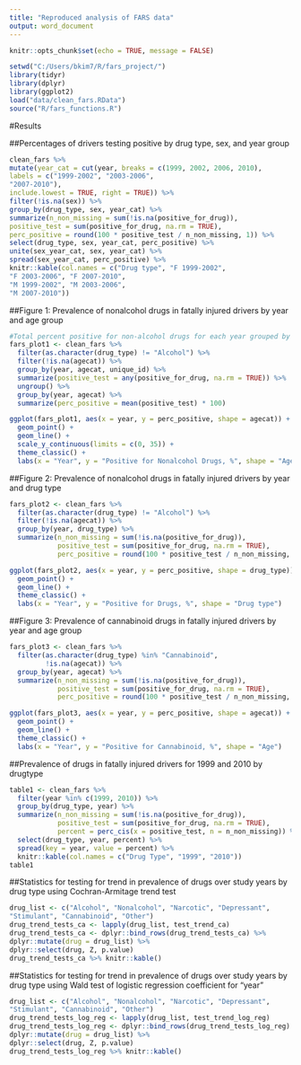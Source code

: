 ```yaml
---
title: "Reproduced analysis of FARS data"
output: word_document
---
```


```r
knitr::opts_chunk$set(echo = TRUE, message = FALSE)
```


```r
setwd("C:/Users/bkim7/R/fars_project/")
library(tidyr)
library(dplyr)
library(ggplot2)
load("data/clean_fars.RData")
source("R/fars_functions.R")

```

#Results

##Percentages of drivers testing positive by drug type, sex, and year group

```r
clean_fars %>%
mutate(year_cat = cut(year, breaks = c(1999, 2002, 2006, 2010),
labels = c("1999-2002", "2003-2006",
"2007-2010"),
include.lowest = TRUE, right = TRUE)) %>%
filter(!is.na(sex)) %>%
group_by(drug_type, sex, year_cat) %>%
summarize(n_non_missing = sum(!is.na(positive_for_drug)),
positive_test = sum(positive_for_drug, na.rm = TRUE),
perc_positive = round(100 * positive_test / n_non_missing, 1)) %>%
select(drug_type, sex, year_cat, perc_positive) %>%
unite(sex_year_cat, sex, year_cat) %>%
spread(sex_year_cat, perc_positive) %>%
knitr::kable(col.names = c("Drug type", "F 1999-2002",
"F 2003-2006", "F 2007-2010",
"M 1999-2002", "M 2003-2006",
"M 2007-2010"))
```


##Figure 1: Prevalence of nonalcohol drugs in fatally injured drivers by year and age group

```r
#Total percent positive for non-alcohol drugs for each year grouped by agecat
fars_plot1 <- clean_fars %>%
  filter(as.character(drug_type) != "Alcohol") %>%
  filter(!is.na(agecat)) %>%
  group_by(year, agecat, unique_id) %>%
  summarize(positive_test = any(positive_for_drug, na.rm = TRUE)) %>%
  ungroup() %>%
  group_by(year, agecat) %>%
  summarize(perc_positive = mean(positive_test) * 100)

ggplot(fars_plot1, aes(x = year, y = perc_positive, shape = agecat)) +
  geom_point() +
  geom_line() +
  scale_y_continuous(limits = c(0, 35)) +
  theme_classic() +
  labs(x = "Year", y = "Positive for Nonalcohol Drugs, %", shape = "Age") 
```

##Figure 2: Prevalence of nonalcohol drugs in fatally injured drivers by year and drug type

```r
fars_plot2 <- clean_fars %>%
  filter(as.character(drug_type) != "Alcohol") %>%
  filter(!is.na(agecat)) %>%
  group_by(year, drug_type) %>%
  summarize(n_non_missing = sum(!is.na(positive_for_drug)),
            positive_test = sum(positive_for_drug, na.rm = TRUE),
            perc_positive = round(100 * positive_test / n_non_missing, 1))

ggplot(fars_plot2, aes(x = year, y = perc_positive, shape = drug_type)) +
  geom_point() +
  geom_line() +
  theme_classic() +
  labs(x = "Year", y = "Positive for Drugs, %", shape = "Drug type") 
```

##Figure 3: Prevalence of cannabinoid drugs in fatally injured drivers by year and age group

```r
fars_plot3 <- clean_fars %>%
  filter(as.character(drug_type) %in% "Cannabinoid",
         !is.na(agecat)) %>%
  group_by(year, agecat) %>%
  summarize(n_non_missing = sum(!is.na(positive_for_drug)),
            positive_test = sum(positive_for_drug, na.rm = TRUE),
            perc_positive = round(100 * positive_test / n_non_missing, 1))

ggplot(fars_plot3, aes(x = year, y = perc_positive, shape = agecat)) +
  geom_point() +
  geom_line() +
  theme_classic() +
  labs(x = "Year", y = "Positive for Cannabinoid, %", shape = "Age") 

```


##Prevalence of drugs in fatally injured drivers for 1999 and 2010 by drugtype

```r
table1 <- clean_fars %>%
  filter(year %in% c(1999, 2010)) %>%
  group_by(drug_type, year) %>%
  summarize(n_non_missing = sum(!is.na(positive_for_drug)),
            positive_test = sum(positive_for_drug, na.rm = TRUE),
            percent = perc_cis(x = positive_test, n = n_non_missing)) %>%
  select(drug_type, year, percent) %>%
  spread(key = year, value = percent) %>%
  knitr::kable(col.names = c("Drug Type", "1999", "2010"))
table1
```

##Statistics for testing for trend in prevalence of drugs over study years by drug type using Cochran-Armitage trend test

```r
drug_list <- c("Alcohol", "Nonalcohol", "Narcotic", "Depressant",
"Stimulant", "Cannabinoid", "Other")
drug_trend_tests_ca <- lapply(drug_list, test_trend_ca)
drug_trend_tests_ca <- dplyr::bind_rows(drug_trend_tests_ca) %>%
dplyr::mutate(drug = drug_list) %>%
dplyr::select(drug, Z, p.value)
drug_trend_tests_ca %>% knitr::kable()
```


##Statistics for testing for trend in prevalence of drugs over study years by drug type using Wald test of logistic regression coefficient for "year"

```r
drug_list <- c("Alcohol", "Nonalcohol", "Narcotic", "Depressant",
"Stimulant", "Cannabinoid", "Other")
drug_trend_tests_log_reg <- lapply(drug_list, test_trend_log_reg)
drug_trend_tests_log_reg <- dplyr::bind_rows(drug_trend_tests_log_reg) %>%
dplyr::mutate(drug = drug_list) %>%
dplyr::select(drug, Z, p.value)
drug_trend_tests_log_reg %>% knitr::kable()
```

